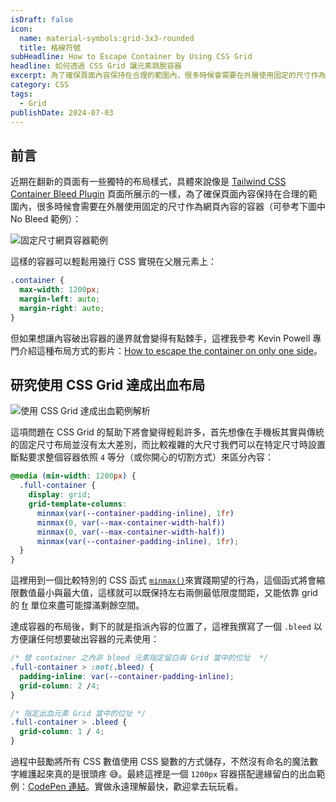 ```yaml
---
isDraft: false
icon:
  name: material-symbols:grid-3x3-rounded
  title: 格線符號
subHeadline: How to Escape Container by Using CSS Grid
headline: 如何透過 CSS Grid 讓元素跳脫容器
excerpt: 為了確保頁面內容保持在合理的範圍內，很多時候會需要在外層使用固定的尺寸作為網頁內容的容器。而近期在翻新的頁面有一些獨特的布局樣式，透過 CSS Grid 來更靈活的讓容器內容也能跳脫安排在各處，主要參考 Kevin Powell 的做法。
category: CSS
tags:
  - Grid
publishDate: 2024-07-03
---
```


## 前言

近期在翻新的頁面有一些獨特的布局樣式，具體來說像是 [Tailwind CSS Container Bleed Plugin](https://bustoutsolutions.github.io/tailwindcss-container-bleed/) 頁面所展示的一樣，為了確保頁面內容保持在合理的範圍內，很多時候會需要在外層使用固定的尺寸作為網頁內容的容器（可參考下圖中 No Bleed 範例）：

![固定尺寸網頁容器範例](./container-demo.webp)

這樣的容器可以輕鬆用幾行 CSS 實現在父層元素上：

```css
.container {
  max-width: 1200px;
  margin-left: auto;
  margin-right: auto;
}
```

但如果想讓內容破出容器的邊界就會變得有點棘手，這裡我參考 Kevin Powell 專門介紹這種布局方式的影片：[How to escape the container on only one side](https://www.youtube.com/watch?v=Ivk8Blw2VTI)。

## 研究使用 CSS Grid 達成出血布局

![使用 CSS Grid 達成出血範例解析](./grid-example.webp '使用 CSS Grid 達成出血範例解析')

這項問題在 CSS Grid 的幫助下將會變得輕鬆許多，首先想像在手機板其實與傳統的固定尺寸布局並沒有太大差別，而比較複雜的大尺寸我們可以在特定尺寸時設置斷點要求整個容器依照 `4` 等分（或你開心的切割方式）來區分內容：

```css
@media (min-width: 1200px) {
  .full-container {
    display: grid;
    grid-template-columns:
      minmax(var(--container-padding-inline), 1fr)
      minmax(0, var(--max-container-width-half))
      minmax(0, var(--max-container-width-half))
      minmax(var(--container-padding-inline), 1fr);
  }
}
```

這裡用到一個比較特別的 CSS 函式 [`minmax()`](https://developer.mozilla.org/en-US/docs/Web/CSS/minmax)來實踐期望的行為，這個函式將會縮限數值最小與最大值，這樣就可以既保持左右兩側最低限度間距，又能依靠 grid 的 [fr](https://developer.mozilla.org/en-US/docs/Web/CSS/CSS_grid_layout/Basic_concepts_of_grid_layout#the_fr_unit) 單位來盡可能撐滿剩餘空間。

達成容器的布局後，剩下的就是指派內容的位置了，這裡我撰寫了一個 `.bleed` 以方便讓任何想要破出容器的元素使用：

```css
/* 替 container 之內非 bleed 元素指定留白與 Grid 當中的位址  */
.full-container > :not(.bleed) {
  padding-inline: var(--container-padding-inline);
  grid-column: 2 /4;
}
```

```css
/* 指定出血元素 Grid 當中的位址 */
.full-container > .bleed {
  grid-column: 1 / 4;
}
```

過程中鼓勵將所有 CSS 數值使用 CSS 變數的方式儲存，不然沒有命名的魔法數字維護起來真的是很頭疼 😅。最終這裡是一個 `1200px` 容器搭配邊緣留白的出血範例：[CodePen 連結](https://codepen.io/riecball/pen/JjqgvzQ)。實做永遠理解最快，歡迎拿去玩玩看。
